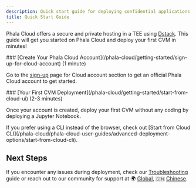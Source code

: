 ```yaml
---
description: Quick start guide for deploying confidential applications on Phala Cloud.
title: Quick Start Guide
---
```


Phala Cloud offers a secure and private hosting in a TEE using [Dstack](/dstack/overview). This guide will get you started on Phala Cloud and deploy your first CVM in minutes!

<Steps>
<Step>
### [Create Your Phala Cloud Account](/phala-cloud/getting-started/sign-up-for-cloud-account) (1 minute)

Go to the [sign-up](https://cloud.phala.network/register) page for Cloud account section to get an official Phala Cloud account to get started.
</Step>

<Step>
### [Your First CVM Deployment](/phala-cloud/getting-started/start-from-cloud-ui) (2-3 minutes)

Once your account is created, deploy your first CVM without any coding by deploying a Jupyter Notebook.
</Step>
</Steps>

<Note type="info">
If you prefer using a CLI instead of the browser, check out [Start from Cloud CLI](/phala-cloud/phala-cloud-user-guides/advanced-deployment-options/start-from-cloud-cli).
</Note>

## Next Steps

If you encounter any issues during deployment, check our [Troubleshooting](/phala-cloud/be-production-ready/troubleshooting) guide or reach out to our community for support at 🌍 [Global](https://t.me/+nbhjx1ADG9EyYmI9), 🇨🇳 [Chinese](https://t.me/+4PcAE9qTZ1kzM2M9).
